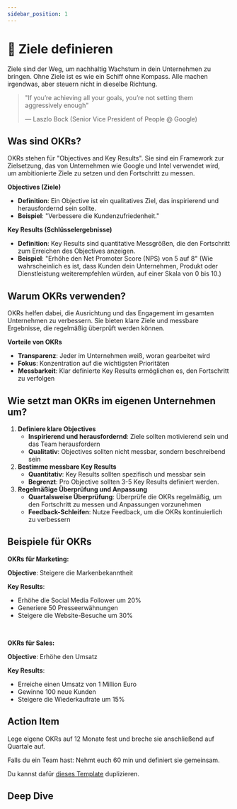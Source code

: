 ```yaml
---
sidebar_position: 1
---
```


# 🎯 Ziele definieren

<Admonition icon="📍">
  Ziele sind der Weg, um nachhaltig Wachstum in dein Unternehmen zu bringen. Ohne
  Ziele ist es wie ein Schiff ohne Kompass. Alle machen irgendwas, aber steuern
  nicht in dieselbe Richtung.
</Admonition>

<br />

> "If you’re achieving all your goals, you’re not setting them
> aggressively enough"
>
> ― Laszlo Bock (Senior Vice President of People @ Google)

## Was sind OKRs?

OKRs stehen für "Objectives and Key Results". Sie sind ein Framework zur Zielsetzung, das von Unternehmen wie Google und Intel verwendet wird, um ambitionierte Ziele zu setzen und den Fortschritt zu messen.

**Objectives (Ziele)**

- **Definition**: Ein Objective ist ein qualitatives Ziel, das inspirierend und herausfordernd sein sollte.
- **Beispiel**: "Verbessere die Kundenzufriedenheit."

**Key Results (Schlüsselergebnisse)**

- **Definition**: Key Results sind quantitative Messgrößen, die den Fortschritt zum Erreichen des Objectives anzeigen.
- **Beispiel**: "Erhöhe den Net Promoter Score (NPS) von 5 auf 8" (Wie wahrscheinlich es ist, dass Kunden dein Unternehmen, Produkt oder Dienstleistung weiterempfehlen würden, auf einer Skala von 0 bis 10.)

## Warum OKRs verwenden?

OKRs helfen dabei, die Ausrichtung und das Engagement im gesamten Unternehmen zu verbessern. Sie bieten klare Ziele und messbare Ergebnisse, die regelmäßig überprüft werden können.

**Vorteile von OKRs**

- **Transparenz**: Jeder im Unternehmen weiß, woran gearbeitet wird
- **Fokus**: Konzentration auf die wichtigsten Prioritäten
- **Messbarkeit**: Klar definierte Key Results ermöglichen es, den Fortschritt zu verfolgen

## Wie setzt man OKRs im eigenen Unternehmen um?

1. **Definiere klare Objectives**
   - **Inspirierend und herausfordernd**: Ziele sollten motivierend sein und das Team herausfordern
   - **Qualitativ**: Objectives sollten nicht messbar, sondern beschreibend sein
2. **Bestimme messbare Key Results**
   - **Quantitativ**: Key Results sollten spezifisch und messbar sein
   - **Begrenzt**: Pro Objective sollten 3-5 Key Results definiert werden.
3. **Regelmäßige Überprüfung und Anpassung**
   - **Quartalsweise Überprüfung**: Überprüfe die OKRs regelmäßig, um den Fortschritt zu messen und Anpassungen vorzunehmen
   - **Feedback-Schleifen**: Nutze Feedback, um die OKRs kontinuierlich zu verbessern

## Beispiele für OKRs

**OKRs für Marketing:**

**Objective**: Steigere die Markenbekanntheit

**Key Results**:

- Erhöhe die Social Media Follower um 20%
- Generiere 50 Presseerwähnungen
- Steigere die Website-Besuche um 30%

<br />

**OKRs für Sales:**

**Objective**: Erhöhe den Umsatz

**Key Results**:

- Erreiche einen Umsatz von 1 Million Euro
- Gewinne 100 neue Kunden
- Steigere die Wiederkaufrate um 15%

## Action Item

Lege eigene OKRs auf 12 Monate fest und breche sie anschließend auf Quartale auf.

Falls du ein Team hast: Nehmt euch 60 min und definiert sie gemeinsam.

Du kannst dafür [dieses Template](https://www.notion.so/joels-code/OKRs-71e38abb18924ddc9e3c89380144bc2b?pvs=4) duplizieren.

## Deep Dive

<TwoColumns>
  <YouTube videoId="L4N1q4RNi9I" />
  <YouTube videoId="1nEyzZnSsTg" />
  <YouTube videoId="qYAnz1PwpRA" />
  <YouTube videoId="6DTK9yDP6p0" />
</TwoColumns>
